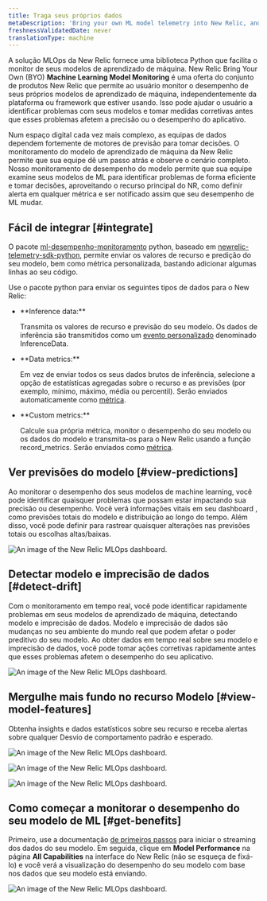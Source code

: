 ```yaml
---
title: Traga seus próprios dados
metaDescription: 'Bring your own ML model telemetry into New Relic, and start getting value from your ML model data in just a few minutes'
freshnessValidatedDate: never
translationType: machine
---
```


A solução MLOps da New Relic fornece uma biblioteca Python que facilita o monitor de seus modelos de aprendizado de máquina. New Relic Bring Your Own (BYO) <DNT>**Machine Learning Model Monitoring**</DNT> é uma oferta do conjunto de produtos New Relic que permite ao usuário monitor o desempenho de seus próprios modelos de aprendizado de máquina, independentemente da plataforma ou framework que estiver usando. Isso pode ajudar o usuário a identificar problemas com seus modelos e tomar medidas corretivas antes que esses problemas afetem a precisão ou o desempenho do aplicativo.

Num espaço digital cada vez mais complexo, as equipas de dados dependem fortemente de motores de previsão para tomar decisões. O monitoramento do modelo de aprendizado de máquina da New Relic permite que sua equipe dê um passo atrás e observe o cenário completo. Nosso monitoramento de desempenho do modelo permite que sua equipe examine seus modelos de ML para identificar problemas de forma eficiente e tomar decisões, aproveitando o recurso principal do NR, como definir alerta em qualquer métrica e ser notificado assim que seu desempenho de ML mudar.

## Fácil de integrar [#integrate]

O pacote [ml-desempenho-monitoramento](https://github.com/newrelic-experimental/ml-performance-monitoring) python, baseado em [newrelic-telemetry-sdk-python](https://github.com/newrelic/newrelic-telemetry-sdk-python)​​, permite enviar os valores de recurso e predição do seu modelo, bem como métrica personalizada, bastando adicionar algumas linhas ao seu código.

Use o pacote python para enviar os seguintes tipos de dados para o New Relic:

* <DNT>
    **Inference data:**
  </DNT>

  Transmita os valores de recurso e previsão do seu modelo. Os dados de inferência são transmitidos como um [evento personalizado](/docs/data-apis/ingest-apis/introduction-event-api/) denominado InferenceData.

* <DNT>
    **Data metrics:**
  </DNT>

  Em vez de enviar todos os seus dados brutos de inferência, selecione a opção de estatísticas agregadas sobre o recurso e as previsões (por exemplo, mínimo, máximo, média ou percentil). Serão enviados automaticamente como [métrica](/docs/data-apis/ingest-apis/metric-api/introduction-metric-api/).

* <DNT>
    **Custom metrics:**
  </DNT>

  Calcule sua própria métrica, monitor o desempenho do seu modelo ou os dados do modelo e transmita-os para o New Relic usando a função record_metrics. Serão enviados como [métrica](/docs/data-apis/ingest-apis/metric-api/introduction-metric-api/).

## Ver previsões do modelo [#view-predictions]

Ao monitorar o desempenho dos seus modelos de machine learning, você pode identificar quaisquer problemas que possam estar impactando sua precisão ou desempenho. Você verá informações vitais em seu dashboard , como previsões totais do modelo e distribuição ao longo do tempo. Além disso, você pode definir <InlinePopover type="alerts"/>para rastrear quaisquer alterações nas previsões totais ou escolhas altas/baixas.

<img
  title="An image of the model performance and predictions in New Relic"
  alt="An image of the New Relic MLOps dashboard."
  src="/images/model-performance-monitoring_screenshot-full_predictions.webp"
/>

## Detectar modelo e imprecisão de dados [#detect-drift]

Com o monitoramento em tempo real, você pode identificar rapidamente problemas em seus modelos de aprendizado de máquina, detectando modelo e imprecisão de dados. Modelo e imprecisão de dados são mudanças no seu ambiente do mundo real que podem afetar o poder preditivo do seu modelo. Ao obter dados em tempo real sobre seu modelo e imprecisão de dados, você pode tomar ações corretivas rapidamente antes que esses problemas afetem o desempenho do seu aplicativo.

<img
  title="An image of the model and data drift in New Relic"
  alt="An image of the New Relic MLOps dashboard."
  src="/images/model-performance-monitoring_screenshot-full_performance-drift.webp"
/>

## Mergulhe mais fundo no recurso Modelo [#view-model-features]

Obtenha insights e dados estatísticos sobre seu recurso e receba alertas sobre qualquer Desvio de comportamento padrão e esperado.

<img
  title="An image of the model features in New Relic"
  alt="An image of the New Relic MLOps dashboard."
  src="/images/model-performance-monitoring_screenshot-full_model-features.webp"
/>

<img
  title="An image of the feature distribution in New Relic"
  alt="An image of the New Relic MLOps dashboard."
  src="/images/model-performance-monitoring_screenshot-full_feature-distribution.webp"
/>

<img
  title="An image of the model count, missing values, and standard deviation in New Relic"
  alt="An image of the New Relic MLOps dashboard."
  src="/images/model-performance-monitoring_screenshot-full_standard-deviation.webp"
/>

## Como começar a monitorar o desempenho do seu modelo de ML [#get-benefits]

Primeiro, use a documentação [de primeiros passos](/docs/mlops/bring-your-own/getting-started-byo/) para iniciar o streaming dos dados do seu modelo. Em seguida, clique em <DNT>**Model Performance**</DNT> na página <DNT>**All Capabilities**</DNT> na interface do New Relic (não se esqueça de fixá-lo) e você verá a visualização do desempenho do seu modelo com base nos dados que seu modelo está enviando.

<img
  title="An image of the model performance tab in the New Relic navigation menu"
  alt="An image of the New Relic MLOps dashboard."
  src="/images/model-performance-monitoring_screenshot-full_model-performance-tab.webp"
/>
